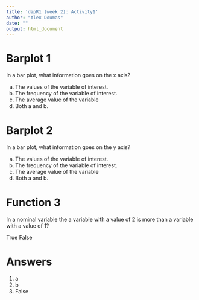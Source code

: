 ```yaml
---
title: 'dapR1 (week 2): Activity1'
author: "Alex Doumas"
date: ""
output: html_document
---
```


# Barplot 1

In a bar plot, what information goes on the x axis?

a. The values of the variable of interest. 
b. The frequency of the variable of interest. 
c. The average value of the variable
d. Both a and b. 


# Barplot 2

In a bar plot, what information goes on the y axis?

a. The values of the variable of interest. 
b. The frequency of the variable of interest. 
c. The average value of the variable
d. Both a and b. 


# Function 3

In a nominal variable the a variable with a value of 2 is more than a variable with a value of 1?

True
False



# Answers
1. a
2. b
3. False
